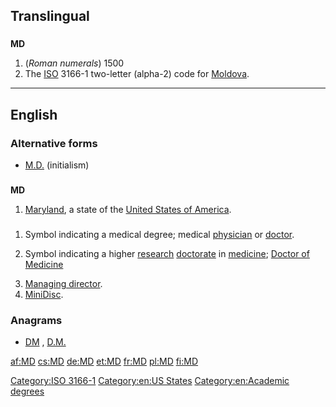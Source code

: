 {{also|MD|M.D.|Md|.md|m.d.|m/d}}
==Translingual==

==={{abbreviation|mul}}===
'''MD'''

# (''Roman numerals'') 1500
# The [[ISO]] 3166-1 two-letter (alpha-2) code for [[Moldova]].

[[Category:ISO 3166-1]]

----

==English==

===Alternative forms===
* [[M.D.#Initialism|M.D.]] (initialism)

==={{abbreviation}}===
'''MD'''

# [[Maryland]], a state of the [[United States of America]].

==={{initialism}}===
{{head|en|initialism|plural|MDs}}

# {{US}} Symbol indicating a medical degree; medical [[physician]] or [[doctor]].
# {{British}} Symbol indicating a higher [[research]] [[doctorate]] in [[medicine]]; [[w:Doctor of Medicine#United Kingdom, Ireland and some Commonwealth countries|Doctor of Medicine]]
# [[managing director|Managing director]].
# [[MiniDisc]].

===Anagrams===
* [[DM#English|DM]] , [[D.M.#English|D.M.]]

[[Category:en:US States]]
[[Category:en:Academic degrees]]

[[af:MD]]
[[cs:MD]]
[[de:MD]]
[[et:MD]]
[[fr:MD]]
[[pl:MD]]
[[fi:MD]]